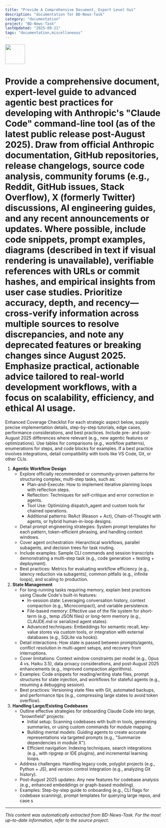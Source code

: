 ```yaml
---
title: "Provide A Comprehensive Document, Expert Level Gui"
description: "documentation for BD-News-Task"
category: "documentation"
project: "BD-News-Task"
lastUpdated: "2025-09-21"
tags: "documentation,miscellaneous"
---
```


<img src="https://r2cdn.perplexity.ai/pplx-full-logo-primary-dark%402x.png" style="height:64px;margin-right:32px"/>

# Provide a comprehensive document, expert-level guide to advanced agentic best practices for developing with Anthropic's "Claude Code" command-line tool (as of the latest public release post-August 2025). Draw from official Anthropic documentation, GitHub repositories, release changelogs, source code analysis, community forums (e.g., Reddit, GitHub issues, Stack Overflow), X (formerly Twitter) discussions, AI engineering guides, and any recent announcements or updates. Where possible, include code snippets, prompt examples, diagrams (described in text if visual rendering is unavailable), verifiable references with URLs or commit hashes, and empirical insights from user case studies. Prioritize accuracy, depth, and recency—cross-verify information across multiple sources to resolve discrepancies, and note any deprecated features or breaking changes since August 2025. Emphasize practical, actionable advice tailored to real-world development workflows, with a focus on scalability, efficiency, and ethical AI usage.

Enhanced Coverage Checklist
For each strategic aspect below, supply precise implementation details, step-by-step tutorials, edge cases, performance considerations, and best practices. Include pre- and post-August 2025 differences where relevant (e.g., new agentic features or optimizations). Use tables for comparisons (e.g., workflow patterns), enumerations for steps, and code blocks for examples. If a best practice involves integrations, detail compatibility with tools like VS Code, Git, or other CLIs.

1. **Agentic Workflow Design**
    - Explore officially recommended or community-proven patterns for structuring complex, multi-step tasks, such as:
        - Plan-and-Execute: How to implement iterative planning loops with reflection steps.
        - Reflection: Techniques for self-critique and error correction in agents.
        - Tool Use: Optimizing dispatch_agent and custom tools for chained operations.
        - Additional patterns: ReAct (Reason + Act), Chain-of-Thought with agents, or hybrid human-in-loop designs.
    - Detail prompt engineering strategies: System prompt templates for each pattern, token-efficient phrasing, and handling context windows.
    - Cover agent orchestration: Hierarchical workflows, parallel subagents, and decision trees for task routing.
    - Include examples: Sample CLI commands and session transcripts demonstrating a multi-step task (e.g., code generation + testing + deployment).
    - Best practices: Metrics for evaluating workflow efficiency (e.g., latency reduction via subagents), common pitfalls (e.g., infinite loops), and scaling to production.
2. **State Management**
    - For long-running tasks requiring memory, explain best practices using Claude Code's built-in features:
        - In-session state: Leveraging conversation history, context compaction (e.g., Microcompact), and variable persistence.
        - File-based memory: Effective use of the file system for short-term (e.g., temp JSON files) or long-term memory (e.g., CLAUDE.md or serialized agent states).
        - Advanced techniques: Embeddings for semantic recall, key-value stores via custom tools, or integration with external databases (e.g., SQLite via hooks).
    - Detail interactions: How state is passed between prompts/agents, conflict resolution in multi-agent setups, and recovery from interruptions.
    - Cover limitations: Context window constraints per model (e.g., Opus 4 vs. Haiku 3.5), data privacy considerations, and post-August 2025 enhancements (e.g., improved compaction algorithms).
    - Examples: Code snippets for reading/writing state files, prompt structures for state injection, and workflows for stateful agents (e.g., resuming a debugging session).
    - Best practices: Versioning state files with Git, automated backups, and performance tips (e.g., compressing large states to avoid token overflow).
3. **Handling Large/Existing Codebases**
    - Outline effective strategies for onboarding Claude Code into large, "brownfield" projects:
        - Initial setup: Scanning codebases with built-in tools, generating summaries, or using custom commands for module mapping.
        - Building mental models: Guiding agents to create accurate representations via targeted prompts (e.g., "Summarize dependencies in module X").
        - Efficient navigation: Indexing techniques, search integrations (e.g., with ripgrep or IDE plugins), and incremental learning loops.
    - Address challenges: Handling legacy code, polyglot projects (e.g., Python + JS), and version control integration (e.g., analyzing Git history).
    - Post-August 2025 updates: Any new features for codebase analysis (e.g., enhanced embeddings or graph-based modeling).
    - Examples: Step-by-step guide to onboarding (e.g., CLI flags for codebase scanning), prompt templates for querying large repos, and case s

---
*This content was automatically extracted from BD-News-Task. For the most up-to-date information, refer to the source project.*
